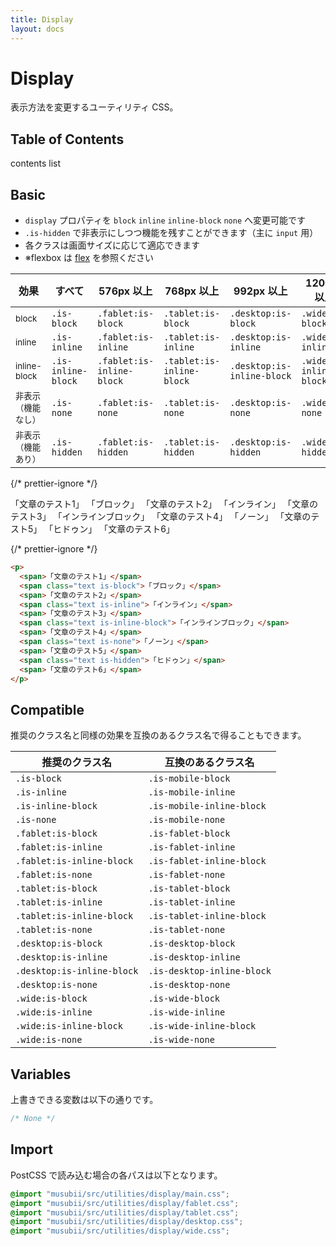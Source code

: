 ```yaml
---
title: Display
layout: docs
---
```


# Display

表示方法を変更するユーティリティ CSS。

## Table of Contents

contents list

## Basic

- `display` プロパティを `block` `inline` `inline-block` `none` へ変更可能です
- `.is-hidden` で非表示にしつつ機能を残すことができます（主に `input` 用）
- 各クラスは画面サイズに応じて適応できます
- ※flexbox は [flex](/docs/flex) を参照ください

| 効果                              | すべて             | 576px 以上                | 768px 以上                | 992px 以上                 | 1200px 以上             |
| --------------------------------- | ------------------ | ------------------------- | ------------------------- | -------------------------- | ----------------------- |
| <small>block</small>              | `.is-block`        | `.fablet:is-block`        | `.tablet:is-block`        | `.desktop:is-block`        | `.wide:is-block`        |
| <small>inline</small>             | `.is-inline`       | `.fablet:is-inline`       | `.tablet:is-inline`       | `.desktop:is-inline`       | `.wide:is-inline`       |
| <small>inline-block</small>       | `.is-inline-block` | `.fablet:is-inline-block` | `.tablet:is-inline-block` | `.desktop:is-inline-block` | `.wide:is-inline-block` |
| <small>非表示（機能なし）</small> | `.is-none`         | `.fablet:is-none`         | `.tablet:is-none`         | `.desktop:is-none`         | `.wide:is-none`         |
| <small>非表示（機能あり）</small> | `.is-hidden`       | `.fablet:is-hidden`       | `.tablet:is-hidden`       | `.desktop:is-hidden`       | `.wide:is-hidden`       |

{/* prettier-ignore */}
<div className="docs-preview">
  <p>
    <span>「文章のテスト1」</span>
    <span className="text is-block">「ブロック」</span>
    <span>「文章のテスト2」</span>
    <span className="text is-inline">「インライン」</span>
    <span>「文章のテスト3」</span>
    <span className="text is-inline-block">「インラインブロック」</span>
    <span>「文章のテスト4」</span>
    <span className="text is-none">「ノーン」</span>
    <span>「文章のテスト5」</span>
    <span className="text is-hidden">「ヒドゥン」</span>
    <span>「文章のテスト6」</span>
  </p>
</div>

{/* prettier-ignore */}
```html
<p>
  <span>「文章のテスト1」</span>
  <span class="text is-block">「ブロック」</span>
  <span>「文章のテスト2」</span>
  <span class="text is-inline">「インライン」</span>
  <span>「文章のテスト3」</span>
  <span class="text is-inline-block">「インラインブロック」</span>
  <span>「文章のテスト4」</span>
  <span class="text is-none">「ノーン」</span>
  <span>「文章のテスト5」</span>
  <span class="text is-hidden">「ヒドゥン」</span>
  <span>「文章のテスト6」</span>
</p>
```

## Compatible

推奨のクラス名と同様の効果を互換のあるクラス名で得ることもできます。

| 推奨のクラス名             | 互換のあるクラス名         |
| -------------------------- | -------------------------- |
| `.is-block`                | `.is-mobile-block`         |
| `.is-inline`               | `.is-mobile-inline`        |
| `.is-inline-block`         | `.is-mobile-inline-block`  |
| `.is-none`                 | `.is-mobile-none`          |
| `.fablet:is-block`         | `.is-fablet-block`         |
| `.fablet:is-inline`        | `.is-fablet-inline`        |
| `.fablet:is-inline-block`  | `.is-fablet-inline-block`  |
| `.fablet:is-none`          | `.is-fablet-none`          |
| `.tablet:is-block`         | `.is-tablet-block`         |
| `.tablet:is-inline`        | `.is-tablet-inline`        |
| `.tablet:is-inline-block`  | `.is-tablet-inline-block`  |
| `.tablet:is-none`          | `.is-tablet-none`          |
| `.desktop:is-block`        | `.is-desktop-block`        |
| `.desktop:is-inline`       | `.is-desktop-inline`       |
| `.desktop:is-inline-block` | `.is-desktop-inline-block` |
| `.desktop:is-none`         | `.is-desktop-none`         |
| `.wide:is-block`           | `.is-wide-block`           |
| `.wide:is-inline`          | `.is-wide-inline`          |
| `.wide:is-inline-block`    | `.is-wide-inline-block`    |
| `.wide:is-none`            | `.is-wide-none`            |

## Variables

上書きできる変数は以下の通りです。

```css
/* None */
```

## Import

PostCSS で読み込む場合の各パスは以下となります。

```css
@import "musubii/src/utilities/display/main.css";
@import "musubii/src/utilities/display/fablet.css";
@import "musubii/src/utilities/display/tablet.css";
@import "musubii/src/utilities/display/desktop.css";
@import "musubii/src/utilities/display/wide.css";
```
